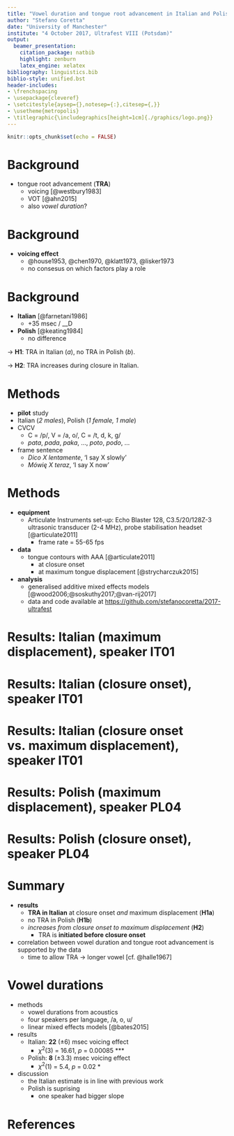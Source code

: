 ```yaml
---
title: "Vowel duration and tongue root advancement in Italian and Polish"
author: "Stefano Coretta"
date: "University of Manchester"
institute: "4 October 2017, Ultrafest VIII (Potsdam)"
output:
  beamer_presentation:
    citation_package: natbib
    highlight: zenburn
    latex_engine: xelatex
bibliography: linguistics.bib
biblio-style: unified.bst
header-includes:
- \frenchspacing
- \usepackage{cleveref}
- \setcitestyle{aysep={},notesep={:},citesep={,}}
- \usetheme{metropolis}
- \titlegraphic{\includegraphics[height=1cm]{./graphics/logo.png}}
---
```


```r
knitr::opts_chunk$set(echo = FALSE)
```

# Background

- tongue root advancement (**TRA**)
    - voicing [@westbury1983]
    - VOT [@ahn2015]
    - also *vowel duration*?

\begin{figure}
\includegraphics[width = \textwidth]{graphics/tra.pdf}
\end{figure}

# Background

- **voicing effect**
    - @house1953, @chen1970, @klatt1973, @lisker1973
    - no consesus on which factors play a role

\begin{figure}
\includegraphics[width = \textwidth]{graphics/voicing-effect.pdf}
\end{figure}

# Background

- **Italian** [@farnetani1986]
    - +35 msec / __D
- **Polish** [@keating1984]
    - no difference

→ **H1**: TRA in Italian (*a*), no TRA in Polish (*b*).

→ **H2**: TRA increases during closure in Italian.

# Methods

- **pilot** study
- Italian (*2 males*), Polish (*1 female, 1 male*)
-  C\textsubscript{1}V\textsubscript{1}C\textsubscript{2}V\textsubscript{1}
    - C\textsubscript{1} = /p/, V\textsubscript{1} = /a, o/, C\textsubscript{2} = /t, d, k, g/
    - *pata*, *pada*, *paka*, ..., *poto*, *podo*, ...
- frame sentence
    - *Dico X lentamente*, 'I say X slowly'
    - *Mówię X teraz*, 'I say X now'

<!--
# Equipment set-up

- Articulate Instruments set-up
    - TELEMED Echo Blaster 128 unit
    - TELEMED C3.5/20/128Z-3 ultrasonic transducer
    - Movo LV4-O2 Lavalier Microphone
    - sync unit
- probe stabilisation with Articulate Instruments headset
- Articulate Assistant Advanced [@articulate2011]
- FRAME RATE

# Analysis

- spline data at maximum displacement [@strycharczuk2015] and acoustic closure
- generalised additive mixed effect model [GAMM, @wood2006]
- one model per speaker
    - parametric term Y
    - reference smooth Y
    - difference smooth Y by phonation, vowel, place
    - random smooth by item
    - cubic regression splines
- includes first order autoregressive model (AR1)
- model comparison and visual inspection [@soskuthy2017]
-->

# Methods

- **equipment**
    - Articulate Instruments set-up: Echo Blaster 128, C3.5/20/128Z-3 ultrasonic transducer (2-4 MHz), probe stabilisation headset [@articulate2011]
        - frame rate = 55-65 fps
- **data**
    - tongue contours with AAA [@articulate2011]
        - at closure onset
        - at maximum tongue displacement [@strycharczuk2015]
<!--    - vowel, closure and consonant durations -->
- **analysis**
    - generalised additive mixed effects models [@wood2006;@soskuthy2017;@van-rij2017]
    - data and code available at <https://github.com/stefanocoretta/2017-ultrafest>
<!--    - linear mixed effects models [@bates2015] -->

# Results: Italian (maximum displacement), speaker IT01

\begin{figure}
\includegraphics[width = \textwidth]{graphics/it01.pdf}
\end{figure}

# Results: Italian (closure onset), speaker IT01

\begin{figure}
\includegraphics[width = \textwidth]{graphics/it01-clos.pdf}
\end{figure}

# Results: Italian (closure onset vs. maximum displacement), speaker IT01

\begin{figure}
\includegraphics[width = \textwidth]{graphics/it01-voiced.pdf}
\end{figure}

# Results: Polish (maximum displacement), speaker PL04

\begin{figure}
\includegraphics[width = \textwidth]{graphics/pl04.pdf}
\end{figure}

# Results: Polish (closure onset), speaker PL04

\begin{figure}
\includegraphics[width = \textwidth]{graphics/pl04-clos.pdf}
\end{figure}

# Summary

- **results**
    - **TRA in Italian** at closure onset *and* maximum displacement (**H1a**)
    - no TRA in Polish (**H1b**)
    - *increases from closure onset to maximum displacement* (**H2**)
        - TRA is **initiated before closure onset**
- correlation between vowel duration and tongue root advancement is supported by the data
    - time to allow TRA → longer vowel [cf. @halle1967]

# 

\begin{center}

\textbf{\Huge THANK YOU!}

\vspace{2cm}

Aknowledgements: P. Strycharczuk, R. Bermúdez-Otero, members of the Phonetics Lab at UoM
\end{center}

# Vowel durations

- methods
    - vowel durations from acoustics
    - four speakers per language, /a, o, u/
    - linear mixed effects models [@bates2015]
- results
    - Italian: **22** (±6) msec voicing effect
        - $\chi^2$(3) = 16.61, *p* = 0.00085 ***
    - Polish: **8** (±3.3) msec voicing effect
        - $\chi^2$(1) = 5.4, *p* = 0.02 *
- discussion
    - the Italian estimate is in line with previous work
    - Polish is suprising
        - one speaker had bigger slope

# References
